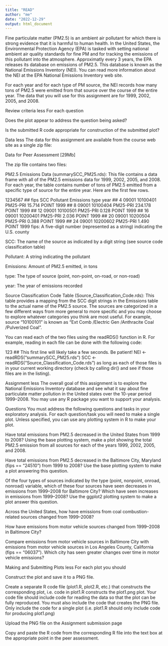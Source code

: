 ```yaml
---
title: "READ"
author: "me"
date: "2022-12-29"
output: html_document
---
```


Fine particulate matter (PM2.5) is an ambient air pollutant for which there is strong evidence that it is harmful to human health. In the United States, the Environmental Protection Agency (EPA) is tasked with setting national ambient air quality standards for fine PM and for tracking the emissions of this pollutant into the atmosphere. Approximatly every 3 years, the EPA releases its database on emissions of PM2.5. This database is known as the National Emissions Inventory (NEI). You can read more information about the NEI at the EPA National Emissions Inventory web site.

For each year and for each type of PM source, the NEI records how many tons of PM2.5 were emitted from that source over the course of the entire year. The data that you will use for this assignment are for 1999, 2002, 2005, and 2008.

Review criteria
less 
For each question

Does the plot appear to address the question being asked?

Is the submitted R code appropriate for construction of the submitted plot?

Data
less 
The data for this assignment are available from the course web site as a single zip file:

Data for Peer Assessment [29Mb]

The zip file contains two files:

PM2.5 Emissions Data (\color{red}{\verb|summarySCC_PM25.rds|}summarySCC_PM25.rds): This file contains a data frame with all of the PM2.5 emissions data for 1999, 2002, 2005, and 2008. For each year, the table contains number of tons of PM2.5 emitted from a specific type of source for the entire year. Here are the first few rows.

1234567
##     fips      SCC Pollutant Emissions  type year
## 4  09001 10100401  PM25-PRI    15.714 POINT 1999
## 8  09001 10100404  PM25-PRI   234.178 POINT 1999
## 12 09001 10100501  PM25-PRI     0.128 POINT 1999
## 16 09001 10200401  PM25-PRI     2.036 POINT 1999
## 20 09001 10200504  PM25-PRI     0.388 POINT 1999
## 24 09001 10200602  PM25-PRI     1.490 POINT 1999
\color{red}{\verb|fips|}fips: A five-digit number (represented as a string) indicating the U.S. county

\color{red}{\verb|SCC|}SCC: The name of the source as indicated by a digit string (see source code classification table)

\color{red}{\verb|Pollutant|}Pollutant: A string indicating the pollutant

\color{red}{\verb|Emissions|}Emissions: Amount of PM2.5 emitted, in tons

\color{red}{\verb|type|}type: The type of source (point, non-point, on-road, or non-road)

\color{red}{\verb|year|}year: The year of emissions recorded

Source Classification Code Table (\color{red}{\verb|Source_Classification_Code.rds|}Source_Classification_Code.rds): This table provides a mapping from the SCC digit strings in the Emissions table to the actual name of the PM2.5 source. The sources are categorized in a few different ways from more general to more specific and you may choose to explore whatever categories you think are most useful. For example, source “10100101” is known as “Ext Comb /Electric Gen /Anthracite Coal /Pulverized Coal”.

You can read each of the two files using the \color{red}{\verb|readRDS()|}readRDS() function in R. For example, reading in each file can be done with the following code:

123
## This first line will likely take a few seconds. Be patient!
NEI <- readRDS("summarySCC_PM25.rds")
SCC <- readRDS("Source_Classification_Code.rds")
as long as each of those files is in your current working directory (check by calling \color{red}{\verb|dir()|}dir() and see if those files are in the listing).

Assignment
less 
The overall goal of this assignment is to explore the National Emissions Inventory database and see what it say about fine particulate matter pollution in the United states over the 10-year period 1999–2008. You may use any R package you want to support your analysis.

Questions
You must address the following questions and tasks in your exploratory analysis. For each question/task you will need to make a single plot. Unless specified, you can use any plotting system in R to make your plot.

Have total emissions from PM2.5 decreased in the United States from 1999 to 2008? Using the base plotting system, make a plot showing the total PM2.5 emission from all sources for each of the years 1999, 2002, 2005, and 2008.

Have total emissions from PM2.5 decreased in the Baltimore City, Maryland (\color{red}{\verb|fips == "24510"|}fips == "24510") from 1999 to 2008? Use the base plotting system to make a plot answering this question.

Of the four types of sources indicated by the \color{red}{\verb|type|}type (point, nonpoint, onroad, nonroad) variable, which of these four sources have seen decreases in emissions from 1999–2008 for Baltimore City? Which have seen increases in emissions from 1999–2008? Use the ggplot2 plotting system to make a plot answer this question.

Across the United States, how have emissions from coal combustion-related sources changed from 1999–2008?

How have emissions from motor vehicle sources changed from 1999–2008 in Baltimore City?

Compare emissions from motor vehicle sources in Baltimore City with emissions from motor vehicle sources in Los Angeles County, California (\color{red}{\verb|fips == "06037"|}fips == "06037"). Which city has seen greater changes over time in motor vehicle emissions?

Making and Submitting Plots
less 
For each plot you should

Construct the plot and save it to a PNG file.

Create a separate R code file (\color{red}{\verb|plot1.R|}plot1.R, \color{red}{\verb|plot2.R|}plot2.R, etc.) that constructs the corresponding plot, i.e. code in plot1.R constructs the plot1.png plot. Your code file should include code for reading the data so that the plot can be fully reproduced. You must also include the code that creates the PNG file. Only include the code for a single plot (i.e. \color{red}{\verb|plot1.R|}plot1.R should only include code for producing \color{red}{\verb|plot1.png|}plot1.png)

Upload the PNG file on the Assignment submission page

Copy and paste the R code from the corresponding R file into the text box at the appropriate point in the peer assessment.

